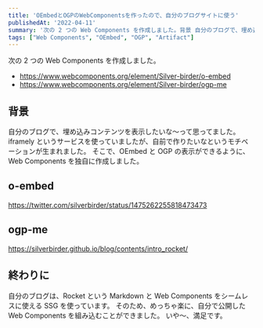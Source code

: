 ```yaml
---
title: 'OEmbedとOGPのWebComponentsを作ったので、自分のブログサイトに使う'
publishedAt: '2022-04-11'
summary: '次の 2 つの Web Components を作成しました。背景 自分のブログで、埋め込みコンテンツを表示したいな〜って思ってました。iframely というサービスを使っていましたが、自前で作りたいなというモチベーションが生まれました。そこで、OEmbed と OGP の表示ができるように、Web Components を独自に作成しました。'
tags: ["Web Components", "OEmbed", "OGP", "Artifact"]
---
```


次の 2 つの Web Components を作成しました。

- https://www.webcomponents.org/element/Silver-birder/o-embed
- https://www.webcomponents.org/element/Silver-birder/ogp-me

## 背景

自分のブログで、埋め込みコンテンツを表示したいな〜って思ってました。
iframely というサービスを使っていましたが、自前で作りたいなというモチベーションが生まれました。
そこで、OEmbed と OGP の表示ができるように、Web Components を独自に作成しました。

## o-embed

https://twitter.com/silverbirder/status/1475262255818473473

## ogp-me

https://silverbirder.github.io/blog/contents/intro_rocket/

## 終わりに

自分のブログは、Rocket という Markdown と Web Components をシームレスに使える SSG を使っています。
そのため、めっちゃ楽に、自分で公開した Web Components を組み込むことができました。
いや〜、満足です。
